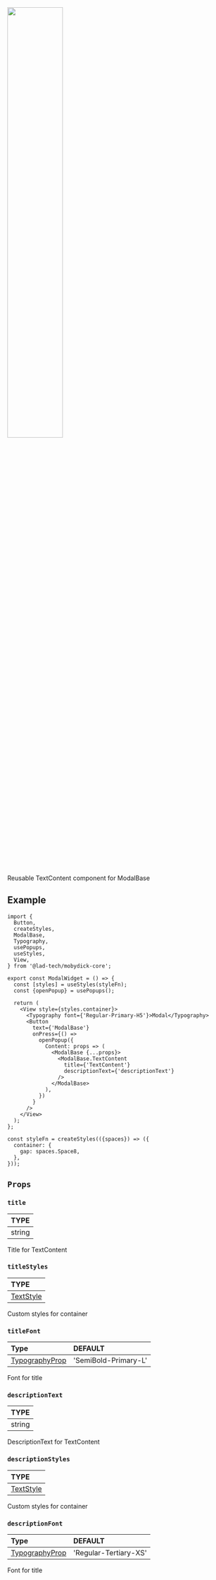 
<img src={TextContent} width="50%"/>

Reusable TextContent component for ModalBase

## Example

```tsx
import {
  Button,
  createStyles,
  ModalBase,
  Typography,
  usePopups,
  useStyles,
  View,
} from '@lad-tech/mobydick-core';

export const ModalWidget = () => {
  const [styles] = useStyles(styleFn);
  const {openPopup} = usePopups();

  return (
    <View style={styles.container}>
      <Typography font={'Regular-Primary-H5'}>Modal</Typography>
      <Button
        text={'ModalBase'}
        onPress={() =>
          openPopup({
            Content: props => (
              <ModalBase {...props}>
                <ModalBase.TextContent
                  title={'TextContent'}
                  descriptionText={'descriptionText'}
                />
              </ModalBase>
            ),
          })
        }
      />
    </View>
  );
};

const styleFn = createStyles(({spaces}) => ({
  container: {
    gap: spaces.Space8,
  },
}));
```

## `Props`

### `title`

| TYPE   |
|:-------|
| string |

Title for TextContent

### `titleStyles`

| TYPE                                                       |
|:-----------------------------------------------------------|
| [TextStyle](https://reactnative.dev/docs/text-style-props) |

Custom styles for container

### `titleFont`

| Type                                                                                                       | DEFAULT              |
|:-----------------------------------------------------------------------------------------------------------|:---------------------|
| [TypographyProp](https://github.com/lad-tech/mobydick/blob/main/packages/core/src/typography/types.ts#L49) | 'SemiBold-Primary-L' |

Font for title


### `descriptionText`

| TYPE   |
|:-------|
| string |

DescriptionText for TextContent

### `descriptionStyles`

| TYPE                                                       |
|:-----------------------------------------------------------|
| [TextStyle](https://reactnative.dev/docs/text-style-props) |

Custom styles for container

### `descriptionFont`

| Type                                                                                                       | DEFAULT               |
|:-----------------------------------------------------------------------------------------------------------|:----------------------|
| [TypographyProp](https://github.com/lad-tech/mobydick/blob/main/packages/core/src/typography/types.ts#L49) | 'Regular-Tertiary-XS' |

Font for title

